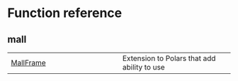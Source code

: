 # Function reference {.doc .doc-index}

## mall



| | |
| --- | --- |
| [MallFrame](MallFrame.qmd#mall.MallFrame) | Extension to Polars that add ability to use |